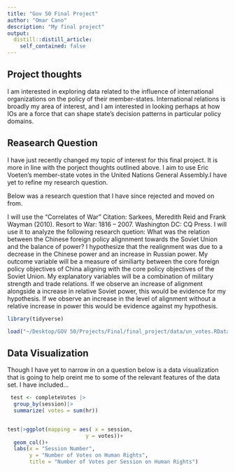 ```yaml
---
title: "Gov 50 Final Project"
author: "Omar Cano"
description: "My final project"
output:
  distill::distill_article:
    self_contained: false
---
```




## Project thoughts

I am interested in exploring data related to the influence of international organizations on the policy of their member-states. International relations is broadly my area of interest, and I am interested in looking perhaps at  how IOs are a force that can shape state's decision patterns in particular policy domains. 

## Reasearch Question
I have just recently changed my topic of interest for this final project. It is more in line with the porject thoughts outlined above. I aim to use Eric Voeten's member-state votes in the United Nations General Assembly.I have yet to refine my research question. 


Below was a research question that I have since rejected and moved on from.

I will use the "Correlates of War" Citation: Sarkees, Meredith Reid and Frank Wayman (2010). Resort to War: 1816 – 2007. Washington DC: CQ Press. I will use it to analyze the following research quetion: What was the relation between the Chinese foreign policy alignnment towards the Soviet Union and the balance of power? I hypothesize that the realignment was due to a decrease in the Chinese power and an increase in Russian power. My outcome variable will be a measure of similiarty between the core foreign policy objectives of China aligning with the core policy objectives of the Soviet Union. My explanatory variables will be a combination of military strength and trade relations. If we observe an increase of alignment alongside a increase in relative Soviet power, this would be evidence for my hypothesis. If we observe an increase in the level of alignment without a relative increase in power this would be evidence against my hypothesis. 



```r
library(tidyverse)

load("~/Desktop/GOV 50/Projects/Final/final_project/data/un_votes.RData") ## 

```

## Data Visualization 
Though I have yet to narrow in on a question  below is a data visualization that is going to help oreint me to some of the relevant features of the data set. I have included...  

```r
 test <- completeVotes |>  
  group_by(session)|>
  summarize( votes = sum(hr))


test|>ggplot(mapping = aes( x = session,
                         y = votes))+
  geom_col()+
  labs(x = "Session Number",
       y = "Number of Votes on Human Rights",
       title = "Number of Votes per Session on Human Rights")
  
  
  
               
```


